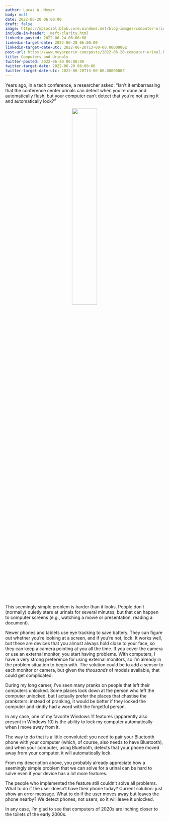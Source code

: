 ```yaml
---
author: Lucas A. Meyer
body: null
date: 2022-06-20 06:00:00
draft: false
image: https://mpsocial.blob.core.windows.net/blog-images/computer-urinal.jpg
include-in-header: _msft-clarity.html
linkedin-posted: 2022-06-24 06:00:00
linkedin-target-date: 2022-06-20 06:00:00
linkedin-target-date-utc: 2022-06-20T13-00-00.0000000Z
post-url: https://www.meyerperin.com/posts/2022-06-20-computer-urinal.html
title: Computers and Urinals
twitter-posted: 2022-06-20 06:00:00
twitter-target-date: 2022-06-20 06:00:00
twitter-target-date-utc: 2022-06-20T13-00-00.0000000Z
---
```


Years ago, in a tech conference, a researcher asked: "Isn't it embarrassing that the conference center urinals can detect when you're done and automatically flush, but your computer can't detect that you're not using it and automatically lock?"

<center>![](https://mpsocial.blob.core.windows.net/blog-images/computer-urinal.jpg){width=40%}</center>

This seemingly simple problem is harder than it looks. People don't (normally) quietly stare at urinals for several minutes, but that can happen to computer screens (e.g., watching a movie or presentation, reading a document). 

Newer phones and tablets use eye tracking to save battery. They can figure out whether you're looking at a screen, and if you're not, lock. It works well, but these are devices that you almost always hold close to your face, so they can keep a camera pointing at you all the time. If you cover the camera or use an external monitor, you start having problems. With computers, I have a very strong preference for using external monitors, so I'm already in the problem situation to begin with. The solution could be to add a sensor to each monitor or camera, but given the _thousands_ of models available, that could get complicated.

During my long career, I've seen many pranks on people that left their computers unlocked. Some places look down at the person who left the computer unlocked, but I actually prefer the places that chastise the pranksters: instead of pranking, it would be better if they locked the computer and kindly had a word with the forgetful person.

In any case, one of my favorite Windows 11 features (apparently also present in Windows 10) is the ability to lock my computer automatically when I move away from it.

The way to do that is a little convoluted: you need to pair your Bluetooth phone with your computer (which, of course, also needs to have Bluetooth), and when your computer, using Bluetooth, detects that your phone moved away from your computer, it will automatically lock.

From my description above, you probably already appreciate how a seemingly simple problem that we can solve for a urinal can be hard to solve even if your device has a lot more features. 

The people who implemented the feature still couldn't solve all problems. What to do if the user doesn't have their phone today? Current solution: just show an error message. What to do if the user moves away but leaves the phone nearby? We detect phones, not users, so it will leave it unlocked.

In any case, I'm glad to see that computers of 2020s are inching closer to the toilets of the early 2000s.
